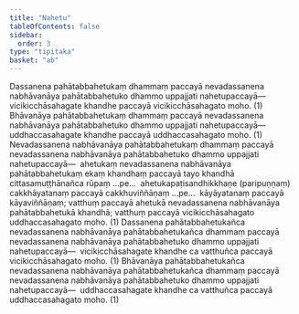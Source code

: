 ```yaml
---
title: "Nahetu"
tableOfContents: false
sidebar:
  order: 3
type: "tipitaka"
basket: "ab"
---
```



<DynamicBreadcrumb />

<Division number="52">

<Paragraph number="1209">
Dassanena pahātabbahetukaṃ dhammaṃ paccayā nevadassanena nabhāvanāya pahātabbahetuko dhammo uppajjati nahetupaccayā—  vicikicchāsahagate khandhe paccayā vicikicchāsahagato moho. (1)
</Paragraph>

<Paragraph number="1210">
Bhāvanāya pahātabbahetukaṃ dhammaṃ paccayā nevadassanena nabhāvanāya pahātabbahetuko dhammo uppajjati nahetupaccayā—  uddhaccasahagate khandhe paccayā uddhaccasahagato moho. (1)
</Paragraph>

<Paragraph number="1211">
Nevadassanena nabhāvanāya pahātabbahetukaṃ dhammaṃ paccayā nevadassanena nabhāvanāya pahātabbahetuko dhammo uppajjati nahetupaccayā—  ahetukaṃ nevadassanena nabhāvanāya pahātabbahetukaṃ ekaṃ khandhaṃ paccayā tayo khandhā cittasamuṭṭhānañca rūpaṃ …pe…  ahetukapaṭisandhikkhaṇe (paripuṇṇaṃ) cakkhāyatanaṃ paccayā cakkhuviññāṇaṃ …pe…  kāyāyatanaṃ paccayā kāyaviññāṇaṃ; vatthuṃ paccayā ahetukā nevadassanena nabhāvanāya pahātabbahetukā khandhā; vatthuṃ paccayā vicikicchāsahagato uddhaccasahagato moho. (1)
</Paragraph>

</Division>
<Division number="53">

<Paragraph number="1212">
Dassanena pahātabbahetukañca nevadassanena nabhāvanāya pahātabbahetukañca dhammaṃ paccayā nevadassanena nabhāvanāya pahātabbahetuko dhammo uppajjati nahetupaccayā—  vicikicchāsahagate khandhe ca vatthuñca paccayā vicikicchāsahagato moho. (1)
</Paragraph>

<Paragraph number="1213">
Bhāvanāya pahātabbahetukañca nevadassanena nabhāvanāya pahātabbahetukañca dhammaṃ paccayā nevadassanena nabhāvanāya pahātabbahetuko dhammo uppajjati nahetupaccayā—  uddhaccasahagate khandhe ca vatthuñca paccayā uddhaccasahagato moho. (1)
</Paragraph>
</Division>